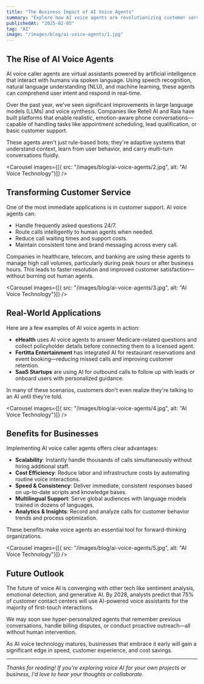 ```yaml
---
title: "The Business Impact of AI Voice Agents"
summary: "Explore how AI voice agents are revolutionizing customer service, sales, and internal operations across industries."
publishedAt: "2025-02-05"
tag: "AI"
image: "/images/blog/ai-voice-agents/1.jpg"
---
```


## The Rise of AI Voice Agents

AI voice caller agents are virtual assistants powered by artificial intelligence that interact with humans via spoken language. Using speech recognition, natural language understanding (NLU), and machine learning, these agents can comprehend user intent and respond in real-time.

Over the past year, we've seen significant improvements in large language models (LLMs) and voice synthesis. Companies like Retell AI and Raia have built platforms that enable realistic, emotion-aware phone conversations—capable of handling tasks like appointment scheduling, lead qualification, or basic customer support.

These agents aren't just rule-based bots; they're adaptive systems that understand context, learn from user behavior, and carry multi-turn conversations fluidly.

<Carousel
  images={[{ src: "/images/blog/ai-voice-agents/2.jpg", alt: "AI Voice Technology"}]}
/>

## Transforming Customer Service

One of the most immediate applications is in customer support. AI voice agents can:

- Handle frequently asked questions 24/7.
- Route calls intelligently to human agents when needed.
- Reduce call waiting times and support costs.
- Maintain consistent tone and brand messaging across every call.

Companies in healthcare, telecom, and banking are using these agents to manage high call volumes, particularly during peak hours or after business hours. This leads to faster resolution and improved customer satisfaction—without burning out human agents.

<Carousel
  images={[{ src: "/images/blog/ai-voice-agents/3.jpg", alt: "AI Voice Technology"}]}
/>

## Real-World Applications

Here are a few examples of AI voice agents in action:

- **eHealth** uses AI voice agents to answer Medicare-related questions and collect policyholder details before connecting them to a licensed agent.
- **Fertitta Entertainment** has integrated AI for restaurant reservations and event booking—reducing missed calls and improving customer retention.
- **SaaS Startups** are using AI for outbound calls to follow up with leads or onboard users with personalized guidance.

In many of these scenarios, customers don't even realize they're talking to an AI until they're told.

<Carousel
  images={[{ src: "/images/blog/ai-voice-agents/4.jpg", alt: "AI Voice Technology"}]}
/>

## Benefits for Businesses

Implementing AI voice caller agents offers clear advantages:

- **Scalability**: Instantly handle thousands of calls simultaneously without hiring additional staff.
- **Cost Efficiency**: Reduce labor and infrastructure costs by automating routine voice interactions.
- **Speed & Consistency**: Deliver immediate, consistent responses based on up-to-date scripts and knowledge bases.
- **Multilingual Support**: Serve global audiences with language models trained in dozens of languages.
- **Analytics & Insights**: Record and analyze calls for customer behavior trends and process optimization.

These benefits make voice agents an essential tool for forward-thinking organizations.

<Carousel
  images={[{ src: "/images/blog/ai-voice-agents/5.jpg", alt: "AI Voice Technology"}]}
/>

## Future Outlook

The future of voice AI is converging with other tech like sentiment analysis, emotional detection, and generative AI. By 2028, analysts predict that 75% of customer contact centers will use AI-powered voice assistants for the majority of first-touch interactions.

We may soon see hyper-personalized agents that remember previous conversations, handle billing disputes, or conduct proactive outreach—all without human intervention.

As AI voice technology matures, businesses that embrace it early will gain a significant edge in speed, customer experience, and cost savings.

---

*Thanks for reading! If you're exploring voice AI for your own projects or business, I'd love to hear your thoughts or collaborate.*
